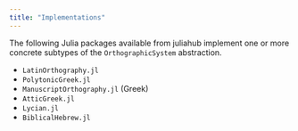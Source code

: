 ```yaml
---
title: "Implementations"
---
```


The following Julia packages available from juliahub implement one or more concrete subtypes of the `OrthographicSystem` abstraction.

- `LatinOrthography.jl`
- `PolytonicGreek.jl`
- `ManuscriptOrthography.jl` (Greek)
- `AtticGreek.jl`
- `Lycian.jl`
- `BiblicalHebrew.jl`
